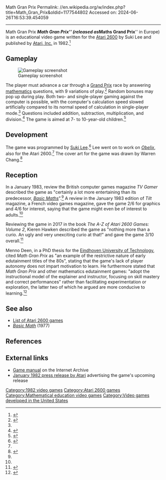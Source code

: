 Math Gran Prix
Permalink: //en.wikipedia.org/w/index.php?title=Math_Gran_Prix&oldid=1177544802
Accessed on: 2024-06-26T16:53:39.454059



------
Math Gran Prix
{{short description|1982 video game for the Atari 2600}}
{{Infobox video game
|title = Math Gran Prix
|image = Math_Gran_Prix_cartridge_cover.jpg
|caption = 
|programmer = Suki Lee<ref name=giantlist/>
|developer = [[Atari, Inc.]]
|publisher = [[Atari, Inc.]]
|platforms = [[Atari 2600]]
|released = {{vgrelease|EU|1983}}{{vgrelease|US|1982}}
|genre = [[Educational video game|Educational]]
|modes = [[Single-player video game|Single-player]], [[two-player video game|two-player]]
}}
'''''Math Gran Prix''''' (released as '''''Maths Grand Prix''''' in Europe) is an educational video game written for the [[Atari 2600]] by Suki Lee and published by [[Atari, Inc.]] in 1982.<ref>{{cite web |title=Math Gran Prix |url=http://www.atarimania.com/game-atari-2600-vcs-math-gran-prix_8376.html |website=Atari Mania}}</ref>

==Gameplay==

[[File:Math Gran Prix Atari 2600.jpg|thumb|left|Gameplay screenshot]]

The player must advance a car through a [[Grand Prix motor racing|Grand Prix]] race by answering [[mathematics]] questions, with 9 variations of play.<ref name="TV Gamer">{{cite magazine|date=January 1983|title=Math Gran Prix|url=https://archive.org/details/tv-gamer-magazine-1983-01/page/n27/mode/2up&view=theater|magazine=TV Gamer|page=28|access-date=22 February 2021}}</ref> Random bonuses may pop up during play. Both two- and single-player gaming against the computer is possible, with the computer's calculation speed slowed artificially compared to its normal speed of calculation in single-player mode.<ref name="Tilt" /> Questions included addition, subtraction, multiplication, and division.<ref name="BACKWARDS COMPATIBLE EDUTAINMENT">{{cite news|date=11 May 2009|title=Backwards Compatible Edutainment|publisher=[[Australian Broadcasting Corporation|ABC]]|url=https://www.abc.net.au/tv/goodgame/stories/s2567035.htm|url-status=live|access-date=22 February 2021|archive-url=https://web.archive.org/web/20190310024751/https://www.abc.net.au/tv/goodgame/stories/s2567035.htm|archive-date=10 March 2019}}</ref> The game is aimed at 7- to 10-year-old children.<ref name="Zubin & McNeil">{{cite book|last1=Rubin|first1=Zick|url=https://books.google.com/books?id=830bAQAAMAAJ&q=Math%20Grand%20Prix|title=Psychology: Being Human : Brief/update|last2=McNeil|first2=Elton B.|date=1987|publisher=Harper & Row|isbn=9780060456511|page=144|author-link=Zick Rubin|access-date=22 February 2021}}</ref>

==Development==
The game was programmed by [[Suki Lee]].<ref name="Museum">{{cite web |title=Atari 2600: Math Gran Prix |url=https://www.atari-computermuseum.de/cx2658.htm |website=Atari Computer Museum |access-date=22 February 2021}}</ref> Lee went on to work on ''[[Obelix (video game)|Obelix]]'', also for the Atari 2600.<ref name=giantlist/> The cover art for the game was drawn by Warren Chang.<ref name="Lapetino">{{cite book|last1=Lapetino|first1=Tim|url=https://archive.org/details/art-of-atari/page/162/mode/2up?view=theater|title=Art Of Atari|date=2016|publisher=Dynamite Entertainment|isbn=9781524101060|pages=162–163, 268|access-date=22 February 2021}}</ref>

==Reception==
In a January 1983, review the British computer games magazine ''TV Gamer'' described the game as "certainly a lot more entertaining than its predecessor, ''[[Basic Math (video game)|Basic Maths]]''".<ref name="TV Gamer" /> A review in the January 1983 edition of ''Tilt'' magazine, a French video games magazine, gave the game 2/6 for graphics and 4/6 for interest, saying that the game might even be of interest to adults.<ref name="Tilt" />

Reviewing the game in 2017 in the book ''The A-Z of Atari 2600 Games: Volume 2'', Kieren Hawken described the game as "nothing more than a curio. An ugly and very unexciting curio at that!" and gave the game 3/10 overall.<ref name="Hawken">{{cite book|last1=Hawken|first1=Kieren|url=https://books.google.com/books?id=_JE3DwAAQBAJ&dq=%22Math+Grand+Prix%22&pg=PT57|title=The A-Z of Atari 2600 Games: Volume 2|date=2017|publisher=9781785387630|isbn=978-1785387630|access-date=22 February 2021}}</ref>

Menno Deen, in a PhD thesis for the [[Eindhoven University of Technology]], cited ''Math Gran Prix'' as "an example of the restrictive nature of early edutainment titles of the 80s", stating that the game's lack of player autonomy does not impart motivation to learn. He furthermore stated that ''Math Gran Prix'' and other mathematics edutainment games: "adopt the instructional model of the explainer and instructor, focusing on skill mastery and correct performances" rather than facilitating experimentation or exploration, the latter two of which he argued are more conducive to learning.<ref>{{Cite thesis|last=Deen|first=Menno|title=G.A.M.E. Games Autonomy Motivation & Education: How autonomy-supportive game design may improve motivation to learn|date=January 2015|publisher=[[Eindhoven University of Technology]]|url=https://www.researchgate.net/publication/271823214|doi=10.13140/2.1.3945.0402|isbn=978-9038637761|via=ResearchGate}}</ref>

==See also==
{{Portal|Video games|1980s}}
*[[List of Atari 2600 games]]
*''[[Basic Math (video game)|Basic Math]]'' (1977)

==References==
{{reflist|refs=
<ref name=giantlist>{{cite web|url=https://dadgum.com/giantlist|title=The Giant List of Classic Game Programmers|last1=Hague|first1=James}}</ref>
<ref name="Tilt">{{cite magazine|date=January 1983|title=Maths Grand Prix|url=https://archive.org/details/Tilt003/page/n27/mode/2up?view=theater|magazine=Tilt|language=French|issue=3|page=29|access-date=22 February 2021}}</ref>
}}

== External links ==
* [https://archive.org/details/Math_Gran_Prix_1986_Atari_US/mode/2up?view=theater Game manual] on the Internet Archive
* [https://archive.org/details/favoritearcadegamesandlatestcreations/page/n1/mode/2up?view=theater January 1982 press release by Atari] advertising the game's upcoming release

{{DEFAULTSORT:Math Gran Prix}}
[[Category:1982 video games]]
[[Category:Atari 2600 games]]
[[Category:Mathematical education video games]]
[[Category:Video games developed in the United States]]
